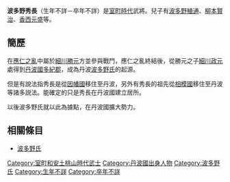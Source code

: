{{japanese|japanese=波多野 秀長|kana=はたの ひでなが|romaji=Hatano Hidenaga}}
'''波多野秀長'''（生年不詳－卒年不詳）是[[室町時代|室町時代]]武將。兒子有[[波多野稙通|波多野稙通]]、[[柳本賢治|柳本賢治]]、[[香西元盛|香西元盛]]等。

== 簡歷 ==
在[[應仁之亂|應仁之亂]]中屬於[[細川勝元|細川勝元]]方並參與戰鬥，應仁之亂終結後，從勝元之子[[細川政元|細川政元]]處得到[[丹波國|丹波國]][[多紀郡|多紀郡]]，成為丹波[[波多野氏|波多野氏]]的起源。

但是有說法指秀長是從[[因幡國|因幡國]]移住至丹波，另外有秀長的祖先從[[相模國|相模國]]移住至丹波等諸多説法。能確定的只是秀長在丹波國建立居所。

以後波多野氏就以此為據點，在丹波國擴大勢力。

== 相關條目 ==
*[[波多野氏|波多野氏]]

[[Category:室町和安土桃山時代武士|Category:室町和安土桃山時代武士]]
[[Category:丹波國出身人物|Category:丹波國出身人物]]
[[Category:波多野氏|Category:波多野氏]]
[[Category:生年不詳|Category:生年不詳]]
[[Category:卒年不詳|Category:卒年不詳]]